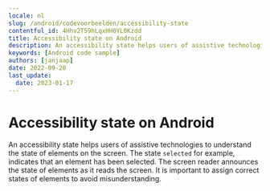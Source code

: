 ```yaml
---
locale: nl
slug: /android/codevoorbeelden/accessibility-state
contentful_id: 4Hhv2T59hLqxHH0YL0Kzdd
title: Accessibility state on Android
description: An accessibility state helps users of assistive technologies to understand the state of elements on the screen.
keywords: [Android code sample]
authors: [janjaap]
date: 2022-09-20
last_update:
  date: 2023-01-17
---
```


# Accessibility state on Android

An accessibility state helps users of assistive technologies to understand the state of elements on the screen. The state `selected` for example, indicates that an element has been selected. The screen reader announces the state of elements as it reads the screen. It is important to assign correct states of elements to avoid misunderstanding.

<CodeSample id="accessibility-state" locale="nl" platform="android"/>
